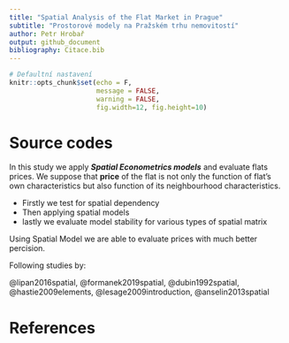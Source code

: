 ```yaml
---
title: "Spatial Analysis of the Flat Market in Prague"
subtitle: "Prostorové modely na Pražském trhu nemovitostí"
author: Petr Hrobař
output: github_document
bibliography: Citace.bib
---
```

  
```r
# Defaultní nastavení
knitr::opts_chunk$set(echo = F,
                      message = FALSE,
                      warning = FALSE,
                      fig.width=12, fig.height=10)
```

# Source codes

In this study we apply ***Spatial Econometrics models*** and evaluate
flats prices. We suppose that **price** of the flat is not only the
function of flat’s own characteristics but also function of its
neighbourhood characteristics.

- Firstly we test for spatial dependency
- Then applying spatial models
- lastly we evaluate model stability for various types of spatial matrix

Using Spatial Model we are able to evaluate prices with much better percision.


Following studies by:

@lipan2016spatial,
@formanek2019spatial,
@dubin1992spatial,
@hastie2009elements,
@lesage2009introduction,
@anselin2013spatial


# References
